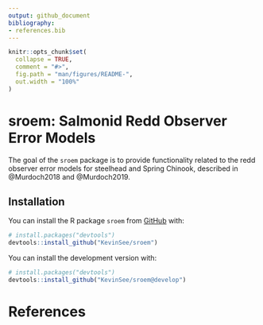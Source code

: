 ```yaml
---
output: github_document
bibliography:
- references.bib
---
```


<!-- README.md is generated from README.Rmd. Please edit that file -->

```r
knitr::opts_chunk$set(
  collapse = TRUE,
  comment = "#>",
  fig.path = "man/figures/README-",
  out.width = "100%"
)
```

# sroem: Salmonid Redd Observer Error Models

<!-- badges: start -->

<!-- badges: end -->

The goal of the `sroem` package is to provide functionality related to the redd observer error models for steelhead and Spring Chinook, described in @Murdoch2018 and @Murdoch2019.

## Installation

You can install the R package `sroem` from [GitHub](https://github.com/) with:

``` r
# install.packages("devtools")
devtools::install_github("KevinSee/sroem")
```

You can install the development version with:

``` r
# install.packages("devtools")
devtools::install_github("KevinSee/sroem@develop")
```


# References
